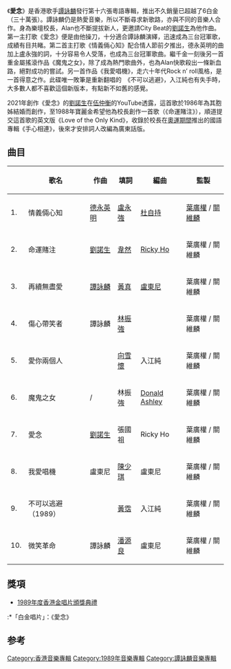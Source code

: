 {{Album infobox | 
|  Name        = 愛念
|  Type        = [[專輯|專輯]]
|  Artist      = [[譚詠麟|譚詠麟]]
|  Cover       = 
|  Background  = 
|  Released    = 1989年2月1日
|  Recorded    = 1988年10月
|  Genre       = [[粵語流行音樂|粵語流行音樂]]<br />[[硬式搖滾|硬式搖滾]]（魔鬼之女、我愛唱機）
|  Length      = 
|  Label       = [[寶麗金|寶麗金]]
|  Number      =
|  Producer    = [[關維麟|關維麟]]、[[葉廣權|葉廣權]]
|  Reviews     = 
|  Last album  = [[心手相連_(譚詠麟專輯)|心手相連]]<br />（1988）
|  This album  = '''愛念'''<br />（1989）
|  Next album  = [[忘情都市|忘情都市]]<br />（1989）
}}

《'''愛念'''》是香港歌手[[譚詠麟|譚詠麟]]發行第十六張粵語專輯，推出不久銷量已超越了6白金（三十萬張）。譚詠麟仍是熱愛音樂，所以不斷尋求新歌路，亦與不同的音樂人合作。身為樂壇校長，Alan也不斷提拔新人，更邀請City Beat的[[劉諾生|劉諾生]]為他作曲。第一主打歌《愛念》便是由他操刀，十分適合譚詠麟演繹，迅速成為三台冠軍歌，成績有目共睹。第二首主打歌《情義倆心知》配合情人節前夕推出，德永英明的曲加上盧永強的詞，十分容易令人受落，也成為三台冠軍歌曲。繼千金一刻後另一首重金屬搖滾作品《魔鬼之女》，除了成為熱門歌曲外，也為Alan快歌殺出一條新血路，絕對成功的嘗試。另一首作品《我愛唱機》，走六十年代Rock n’ roll風格，是一首得意之作。此碟唯一敗筆是重新翻唱的　《不可以逃避》，入江純也有失手時，大多數人都不喜歡這個新版本，有點新不如舊的感覺。

2021年創作《愛念》的[[劉諾生|劉諾生]]在[[伍仲衡|伍仲衡]]的YouTube透露，這首歌於1986年為其胞姊結婚而創作，至1988年寶麗金希望他為校長創作一首歌（《命運賭注》），順道提交這首歌的英文版《Love of the Only Kind》，收錄於校長在[[1988年夏季奧林匹克運動會|奧運期間]]推出的國語專輯《手心相連》，後來才安排詞人改編為廣東話版。

== 曲目 ==
{| class="wikitable" width="55%"
|-
!
!歌名
!作曲
!填詞
!編曲
!監製
|-
| 1. || 情義倆心知 || [[德永英明|德永英明]] || [[盧永強|盧永強]] || [[杜自持|杜自持]] || [[葉廣權|葉廣權]] / [[關維麟|關維麟]]
|-
| 2. || 命運賭注 || [[劉諾生|劉諾生]] || [[韋然|韋然]] || [[Ricky_Ho|Ricky Ho]] || 葉廣權 / 關維麟 
|-
| 3. || 再續無盡愛 || [[譚詠麟|譚詠麟]] || [[黃真|黃真]] || [[盧東尼|盧東尼]] || 葉廣權 / 關維麟
|-
| 4. || 傷心帶笑者 || 譚詠麟 || [[林振強|林振強]] || {{tsl|ja|ひろえ純|入江純}} || 葉廣權 / 關維麟 
|-
| 5. || 愛你兩個人 || {{tsl|ja|因幡晃|因幡晃}} || [[向雪懷|向雪懷]] || 入江純 || 葉廣權 / 關維麟 
|-
| 6. || 魔鬼之女 || {{tsl|en|Alan Mansfield|Alan Mansfield}} / {{tsl|en|Sharon O'Neill|Sharon O'Neill}} || 林振強 || [[Donald_Ashley|Donald Ashley]] || 葉廣權 / 關維麟
|-
| 7. || 愛念 || [[劉諾生|劉諾生]] || 張國祖 || Ricky Ho || 葉廣權 / 關維麟
|-
| 8. || 我愛唱機 || 盧東尼 || [[陳少琪|陳少琪]] || 盧東尼 || 葉廣權 / 關維麟 
|-
| 9. || 不可以逃避（1989） || {{tsl|en|Torben Lendager|Torben Lendager}} || [[黃霑|黃霑]] || 入江純 || 葉廣權 / 關維麟 
|-
| 10. || 微笑革命 || 譚詠麟 || [[潘源良|潘源良]] || 盧東尼 || 葉廣權 / 關維麟
|}

== 獎項 ==
*[[1989年度香港金唱片頒獎典禮|1989年度香港金唱片頒獎典禮]]
:*「白金唱片」：《愛念》

==参考==
{{reflist}}
{{譚詠麟}}

[[Category:香港音樂專輯|Category:香港音樂專輯]]
[[Category:1989年音樂專輯|Category:1989年音樂專輯]]
[[Category:譚詠麟音樂專輯|Category:譚詠麟音樂專輯]]